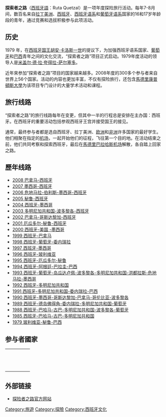{{Unreferenced|time=2008-08-04}}
'''探索者之路'''（[[西班牙語|西班牙語]]：Ruta Quetzal）是一项年度探险旅行活动。每年7-8月间，数百名来自[[拉丁美洲|拉丁美洲]]、[[西班牙|西班牙]]、[[西班牙语系|西班牙语系]]和[[葡萄牙语系|葡萄牙语系]]国家的16和17岁年龄段的青年，通过竞赛和选拔积极参与此项活动。

==历史==

1979 年，在[[西班牙国王|西班牙国王]][[胡安·卡洛斯一世|胡安·卡洛斯一世]]的提议下，为加强西班牙语系国家、[[葡萄牙|葡萄牙]]和[[巴西|巴西]]青年之间的文化交流，“探索者之路”项目正式启动。1979年度活动的领导人是[[米盖尔·德·拉·夸得拉-萨尔塞多|米盖尔·德·拉·夸得拉-萨尔塞多]]。

近年來参加“探索者之路”项目的国家越来越多。2008年度的300多个参与者来自世界上56个国家。活动的内容也更加丰富，不仅有探险旅行，还包含[[馬德里康普頓斯大學|馬德里康普頓斯大學]]为该项目专门设计的大量学术活动和课程。

==旅行线路==

“探索者之路”的旅行线路每年在变更，但其中一半的行程总是安排在主办国：西班牙。在西班牙的重要活动包括参观西班牙王宫并接受国王的接见。

通常，最终参与者都是选自西班牙、拉丁美洲、[[欧洲|欧洲]]和[[非洲|非洲]]许多国家的最好学生。他们相聚在指定的[[机场|机场]]，一起开始他们的征程，飞往第一个目的地。在活动结束之前，他们共同考察和探索西班牙，最后在[[馬德里|馬德里]][[巴拉哈斯机场|巴拉哈斯机场]]解散，各自踏上回家之路。

==歷年线路==
*[http://www.rutaquetzalbbva.com/TLRQ/index.php?id=17&L=1 2008 巴拿马-西班牙] {{Wayback|url=http://www.rutaquetzalbbva.com/TLRQ/index.php?id=17&L=1 |date=20101110051843 }}
*[http://www.rutaquetzalbbva.com/TLRQ/index.php?id=118&L=1&expid=2&cHash=a50fc9631f 2007 墨西哥-西班牙]
*[http://www.rutaquetzalbbva.com/TLRQ/index.php?id=118&L=1&expid=3&cHash=6c0f2c582b 2006 危地马拉-伯利斯-墨西哥-西班牙]
*[http://www.rutaquetzalbbva.com/TLRQ/index.php?id=118&L=1&expid=4&cHash=4d109fb384 2005 秘鲁-西班牙] {{Wayback|url=http://www.rutaquetzalbbva.com/TLRQ/index.php?id=118&L=1&expid=4&cHash=4d109fb384 |date=20160305123027 }}
*[http://www.rutaquetzalbbva.com/TLRQ/index.php?id=118&L=1&expid=5&cHash=533e6ceb5c 2004 西班牙-墨西哥]
*[http://www.rutaquetzalbbva.com/TLRQ/index.php?id=118&L=1&expid=6&cHash=b84e04559b 2003 多明尼加共和国-波多黎各-西班牙] {{Wayback|url=http://www.rutaquetzalbbva.com/TLRQ/index.php?id=118&L=1&expid=6&cHash=b84e04559b |date=20160307213948 }}
*[http://www.rutaquetzalbbva.com/TLRQ/index.php?id=118&L=1&expid=7&cHash=4c923752ec 2002 巴拿马-哥斯达黎加-西班牙]
*[http://www.rutaquetzalbbva.com/TLRQ/index.php?id=118&L=1&expid=8&cHash=9cc54deb82 2001 厄瓜多尔-秘鲁-西班牙]
*[http://www.rutaquetzalbbva.com/TLRQ/index.php?id=118&L=1&expid=9&cHash=05c0301e7b 2000 西班牙-美国 -墨西哥]
*[http://www.rutaquetzalbbva.com/TLRQ/index.php?id=118&L=1&expid=10&cHash=7177da52a1 1999 西班牙-巴拿马]
*[http://www.rutaquetzalbbva.com/TLRQ/index.php?id=118&L=1&expid=11&cHash=b516aea429 1998 西班牙-葡萄牙-委内瑞拉] {{Wayback|url=http://www.rutaquetzalbbva.com/TLRQ/index.php?id=118&L=1&expid=11&cHash=b516aea429 |date=20160307061539 }}
*[http://www.rutaquetzalbbva.com/TLRQ/index.php?id=118&L=1&expid=12&cHash=85f851e299 1997 西班牙-墨西哥] {{Wayback|url=http://www.rutaquetzalbbva.com/TLRQ/index.php?id=118&L=1&expid=12&cHash=85f851e299 |date=20160307112444 }}
*[http://www.rutaquetzalbbva.com/TLRQ/index.php?id=118&L=1&expid=13&cHash=5d389ec525 1996 西班牙-玻利维亚]
*[http://www.rutaquetzalbbva.com/TLRQ/index.php?id=118&L=1&expid=14&cHash=c2e5dfb5d8 1995 西班牙-厄瓜多尔-秘鲁]
*[http://www.rutaquetzalbbva.com/TLRQ/index.php?id=118&L=1&expid=15&cHash=2f74aaec7a 1994 西班牙-阿根廷-巴拉圭-巴西] {{Wayback|url=http://www.rutaquetzalbbva.com/TLRQ/index.php?id=118&L=1&expid=15&cHash=2f74aaec7a |date=20160305112656 }}
*[http://www.rutaquetzalbbva.com/TLRQ/index.php?id=118&L=1&expid=16&cHash=41f77035ca 1993 西班牙-葡萄牙-岛瓜达卢佩-波多黎各-多明尼加共和国-洪都拉斯-危地马拉-墨西哥]
*[http://www.rutaquetzalbbva.com/TLRQ/index.php?id=118&L=1&expid=17&cHash=c0eca0e3b8 1992 西班牙-多明尼加共和国]
*[http://www.rutaquetzalbbva.com/TLRQ/index.php?id=118&L=1&expid=18&cHash=d67c868d2a 1991 西班牙-多明尼加共和国-委内瑞拉-巴西] {{Wayback|url=http://www.rutaquetzalbbva.com/TLRQ/index.php?id=118&L=1&expid=18&cHash=d67c868d2a |date=20160306141153 }}
*[http://www.rutaquetzalbbva.com/TLRQ/index.php?id=118&L=1&expid=19&cHash=0745ed84de 1990 西班牙-墨西哥-哥斯达黎加-巴拿马-哥伦比亚-波多黎各]
*[http://www.rutaquetzalbbva.com/TLRQ/index.php?id=118&L=1&expid=20&cHash=2d1fe2ae31 1989 西班牙-德岛佛得角-委内瑞拉-多明尼加共和国-葡萄牙] {{Wayback|url=http://www.rutaquetzalbbva.com/TLRQ/index.php?id=118&L=1&expid=20&cHash=2d1fe2ae31 |date=20160307124342 }}
*[http://www.rutaquetzalbbva.com/TLRQ/index.php?id=118&L=1&expid=22&cHash=b2da00e760 1988 西班牙-巴哈马-古巴-多明尼加共和国-波多黎各-葡萄牙] {{Wayback|url=http://www.rutaquetzalbbva.com/TLRQ/index.php?id=118&L=1&expid=22&cHash=b2da00e760 |date=20160308221445 }}
*[http://www.rutaquetzalbbva.com/TLRQ/index.php?id=118&L=1&expid=23&cHash=2111645291 1985 西班牙-巴哈马-古巴-多明尼加共和国] {{Wayback|url=http://www.rutaquetzalbbva.com/TLRQ/index.php?id=118&L=1&expid=23&cHash=2111645291 |date=20160309035034 }}
*[http://www.rutaquetzalbbva.com/TLRQ/index.php?id=118&L=1&expid=24&cHash=5ceac2b32b 1979 玻利维亚-秘鲁-巴西] {{Wayback|url=http://www.rutaquetzalbbva.com/TLRQ/index.php?id=118&L=1&expid=24&cHash=5ceac2b32b |date=20160305140947 }}
==参与者國家==
{| border="0" 
|- 
| {{DEU}} || {{ARG}} || {{AUT}} || {{BEL}} || {{BOL}}
|- 
| {{BRA}} || {{BUL}} || {{CAN}} || {{CHI}} || {{CHN}}
|- 
| {{CYP}} || {{COL}} || {{CRC}} || {{CUB}} || {{DNK}}
|- 
| {{ECU}} || {{USA}} || {{ESA}} || {{SVK}} || {{SVN}}
|- 
| {{SPA}} || {{EST}} || {{PHI}} || {{FIN}} || {{FRA}}
|- 
| {{GRE}} || {{GUA}} || {{GUI}} || {{HAI}} || {{NLD}}
|- 
| {{HON}} || {{HUN}} || {{IRL}} || {{ITA}} || {{JAM}}
|- 
| {{LAT}} || {{LTU}} || {{LUX}} || {{MLT}} || {{MAR}}
|- 
| {{MEX}} || {{NIC}} || {{PAN}} || {{PAR}} || {{PER}}
|- 
| {{POL}} || {{POR}} || {{PRI}} || {{GBR}} || {{CZE}}
|- 
| {{DOM}} || {{ROM}} || {{SWE}} || {{SUI}} || {{URU}}
|- 
| {{VEN}}
|}

==外部链接==

*[http://www.rutaquetzalbbva.com/ 探险者之路官方网站] {{Wayback|url=http://www.rutaquetzalbbva.com/ |date=20181028074238 }}

[[Category:旅遊|Category:旅遊]]
[[Category:探險|Category:探險]]
[[Category:西班牙文化|Category:西班牙文化]]